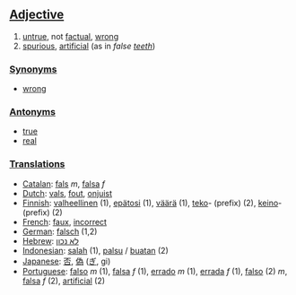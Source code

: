 ==[[Adjective]]==

#[[untrue]], not [[factual]], [[wrong]]
#[[spurious]], [[artificial]] (as in ''false [[teeth]]'')

===[[Synonym]]s===
*[[wrong]]

===[[Antonym]]s===
*[[true]]
*[[real]]

===[[Translation]]s===
*[[Catalan]]: [[fals]] ''m'', [[falsa]] ''f''
*[[Dutch]]: [[vals]], [[fout]], [[onjuist]]
*[[Finnish]]: [[valheellinen]] (1), [[epätosi]] (1), [[väärä]] (1), [[teko]]- (prefix) (2), [[keino]]- (prefix) (2)
*[[French]]: [[faux]], [[incorrect]]
*[[German]]: [[falsch]] (1,2)
*[[Hebrew]]: [[לא נכון]]
*[[Indonesian]]: [[salah]] (1), [[palsu]] / [[buat|buatan]] (2)
*[[Japanese]]: [[否]], [[偽]] ([[ぎ]], gi)
*[[Portuguese]]: [[falso]] ''m'' (1), [[falsa]] ''f'' (1), [[errado]] ''m'' (1),  [[errada]] ''f'' (1), [[falso]] (2) ''m'', [[falsa]] ''f'' (2), [[artificial]] (2)